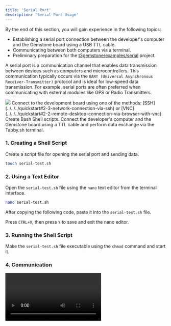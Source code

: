 ```yaml
---
title: 'Serial Port'
description: 'Serial Port Usage'
---
```



<Tip>
By the end of this section, you will gain experience in the following topics:

- Establishing a serial port connection between the developer's computer and the Gemstone board using a USB TTL cable.
- Communicating between both computers via a terminal.
- Preliminary preparation for the [t3gemstone/examples/serial](https://github.com/t3gemstone/examples/tree/main/serial) project.
</Tip>

A serial port is a communication channel that enables data transmission between devices such as computers and
microcontrollers. This communication typically occurs via the `UART (Universal Asynchronous Receiver-Transmitter)`
protocol and is ideal for low-speed data transmission. For example, serial ports are often preferred when
communicating with external modules like GPS or Radio Transmitters.

<Frame caption="Todo: Pins where the seriport connection can be made">
  <img className="rounded-lg" noZoom src="/images/26-serial-port.JPG" />
</Frame>

<Steps>
  <Step title="SSH/VNC Connection">
  Connect to the development board using one of the methods: [SSH](../../../quickstart#2-3-network-connection-via-ssh) or
  [VNC](../../../quickstart#2-2-remote-desktop-connection-via-browser-with-vnc).
  </Step>
  <Step title="Shell">
  Create Bash Shell scripts.
  </Step>
  <Step title="TTL and Terminal">
  Connect the developer's computer and the Gemstone board using a TTL cable and perform data exchange via the Tabby.sh terminal.
  </Step>
</Steps>

### 1. Creating a Shell Script

Create a script file for opening the serial port and sending data.

```bash
touch serial-test.sh
```

### 2. Using a Text Editor

Open the `serial-test.sh` file using the `nano` text editor from the terminal interface.

```bash
nano serial-test.sh
```

After copying the following code, paste it into the `serial-test.sh` file.

<SnippetExamplesSerialScript />

Press `CTRL+X`, then press `Y` to save and exit the nano editor.

### 3. Running the Shell Script

Make the `serial-test.sh` file executable using the `chmod` command and start it.

<SnippetExamplesSerial />

### 4. Communication

<Frame >
  <video controls className="w-full aspect-video" src="/videos/seri-test.mp4"></video>
</Frame>
